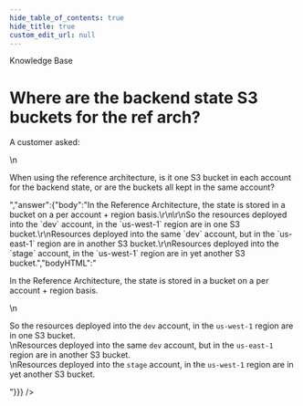 ```yaml
---
hide_table_of_contents: true
hide_title: true
custom_edit_url: null
---
```



<CenterLayout>
<span className="title">Knowledge Base</span>
<h1>Where are the backend state S3 buckets for the ref arch?</h1>
<GitHub discussion={{"id":"D_kwDOF8slf84AN7zA","number":42,"author":{"login":"rhoboat"},"title":"Where are the backend state S3 buckets for the ref arch?","body":"A customer asked:\r\n\r\nWhen using the reference architecture, is it one S3 bucket in each account for the backend state, or are the buckets all kept in the same account?\r\n","bodyHTML":"<p dir=\"auto\">A customer asked:</p>\n<p dir=\"auto\">When using the reference architecture, is it one S3 bucket in each account for the backend state, or are the buckets all kept in the same account?</p>","answer":{"body":"In the Reference Architecture, the state is stored in a bucket on a per account + region basis.\r\n\r\nSo the resources deployed into the `dev` account, in the `us-west-1` region are in one S3 bucket.\r\nResources deployed into the same `dev` account, but in the `us-east-1` region are in another S3 bucket.\r\nResources deployed into the `stage` account, in the `us-west-1` region are in yet another S3 bucket.","bodyHTML":"<p dir=\"auto\">In the Reference Architecture, the state is stored in a bucket on a per account + region basis.</p>\n<p dir=\"auto\">So the resources deployed into the <code class=\"notranslate\">dev</code> account, in the <code class=\"notranslate\">us-west-1</code> region are in one S3 bucket.<br>\nResources deployed into the same <code class=\"notranslate\">dev</code> account, but in the <code class=\"notranslate\">us-east-1</code> region are in another S3 bucket.<br>\nResources deployed into the <code class=\"notranslate\">stage</code> account, in the <code class=\"notranslate\">us-west-1</code> region are in yet another S3 bucket.</p>"}}} />

</CenterLayout>
  

<!-- ##DOCS-SOURCER-START
{
  "sourcePlugin": "github-discussions",
  "hash": "ca9d2929c636790b33bc7f3002733b76"
}
##DOCS-SOURCER-END -->
